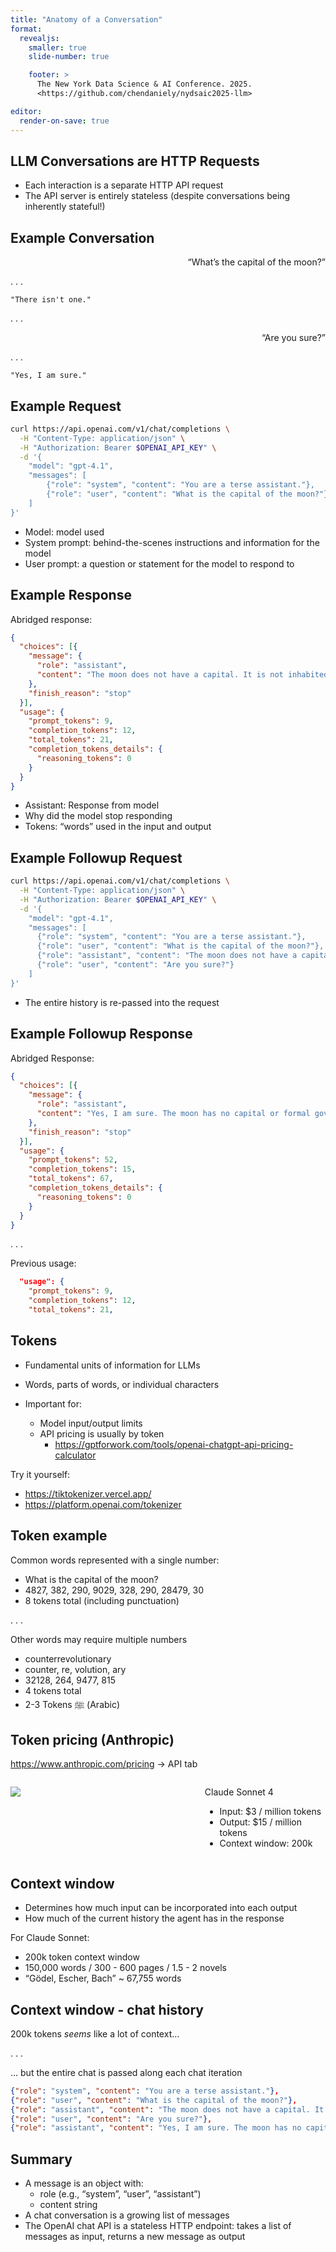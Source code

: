 ```yaml
---
title: "Anatomy of a Conversation"
format:
  revealjs:
    smaller: true
    slide-number: true

    footer: >
      The New York Data Science & AI Conference. 2025.
      <https://github.com/chendaniely/nydsaic2025-llm>

editor:
  render-on-save: true
---
```


## LLM Conversations are HTTP Requests

::: {.incremental}
- Each interaction is a separate HTTP API request
- The API server is entirely stateless (despite conversations being inherently stateful!)
:::

## Example Conversation

::: {style="text-align: right;"}
"What's the capital of the moon?"
:::

. . .

`"There isn't one."`

. . .

::: {style="text-align: right;"}
"Are you sure?"
:::

. . .

`"Yes, I am sure."`

## Example Request

```.bash
curl https://api.openai.com/v1/chat/completions \
  -H "Content-Type: application/json" \
  -H "Authorization: Bearer $OPENAI_API_KEY" \
  -d '{
    "model": "gpt-4.1",
    "messages": [
        {"role": "system", "content": "You are a terse assistant."},
        {"role": "user", "content": "What is the capital of the moon?"}
    ]
}'
```
- Model: model used
- System prompt: behind-the-scenes instructions and information for the model
- User prompt: a question or statement for the model to respond to

## Example Response

Abridged response:

```.json
{
  "choices": [{
    "message": {
      "role": "assistant",
      "content": "The moon does not have a capital. It is not inhabited or governed.",
    },
    "finish_reason": "stop"
  }],
  "usage": {
    "prompt_tokens": 9,
    "completion_tokens": 12,
    "total_tokens": 21,
    "completion_tokens_details": {
      "reasoning_tokens": 0
    }
  }
}
```

- Assistant: Response from model
- Why did the model stop responding
- Tokens: "words" used in the input and output

## Example Followup Request

```.bash
curl https://api.openai.com/v1/chat/completions \
  -H "Content-Type: application/json" \
  -H "Authorization: Bearer $OPENAI_API_KEY" \
  -d '{
    "model": "gpt-4.1",
    "messages": [
      {"role": "system", "content": "You are a terse assistant."},
      {"role": "user", "content": "What is the capital of the moon?"},
      {"role": "assistant", "content": "The moon does not have a capital. It is not inhabited or governed."},
      {"role": "user", "content": "Are you sure?"}
    ]
}'
```

- The entire history is re-passed into the request

## Example Followup Response

Abridged Response:

```.json
{
  "choices": [{
    "message": {
      "role": "assistant",
      "content": "Yes, I am sure. The moon has no capital or formal governance."
    },
    "finish_reason": "stop"
  }],
  "usage": {
    "prompt_tokens": 52,
    "completion_tokens": 15,
    "total_tokens": 67,
    "completion_tokens_details": {
      "reasoning_tokens": 0
    }
  }
}
```

. . .

Previous usage:

```.json
  "usage": {
    "prompt_tokens": 9,
    "completion_tokens": 12,
    "total_tokens": 21,
```

## Tokens

- Fundamental units of information for LLMs
- Words, parts of words, or individual characters

- Important for:
  - Model input/output limits
  - API pricing is usually by token
    - <https://gptforwork.com/tools/openai-chatgpt-api-pricing-calculator>

Try it yourself:

- <https://tiktokenizer.vercel.app/>
- <https://platform.openai.com/tokenizer>

## Token example

Common words represented with a single number:

:::{.incremental}
- What is the capital of the moon?
- 4827, 382, 290, 9029, 328, 290, 28479, 30
- 8 tokens total (including punctuation)
:::

. . .

Other words may require multiple numbers

:::{.incremental}
- counterrevolutionary
- counter, re, volution, ary
- 32128, 264, 9477, 815
- 4 tokens total
- 2-3 Tokens ﷺ (Arabic)
:::

## Token pricing (Anthropic)

<https://www.anthropic.com/pricing> -> API tab

::: {.columns}
::: {.column width="60%"}
![](/img/anthropic-pricing.png)
:::
::: {.column width="40%"}
Claude Sonnet 4

- Input: $3 / million tokens
- Output: $15 / million tokens
- Context window: 200k
:::
:::

## Context window

- Determines how much input can be incorporated into each output
- How much of the current history the agent has in the response

For Claude Sonnet:

- 200k token context window
- 150,000 words / 300 - 600 pages / 1.5 - 2 novels
- "Gödel, Escher, Bach" ~ 67,755 words

## Context window - chat history

200k tokens *seems* like a lot of context...

. . .

... but the entire chat is passed along each chat iteration

```json
{"role": "system", "content": "You are a terse assistant."},
{"role": "user", "content": "What is the capital of the moon?"},
{"role": "assistant", "content": "The moon does not have a capital. It is not inhabited or governed."},
{"role": "user", "content": "Are you sure?"},
{"role": "assistant", "content": "Yes, I am sure. The moon has no capital or formal governance."}
```

## Summary

- A message is an object with:
  - role (e.g., “system”, “user”, “assistant”)
  - content string
- A chat conversation is a growing list of messages
- The OpenAI chat API is a stateless HTTP endpoint: takes a list of messages as input, returns a new message as output
